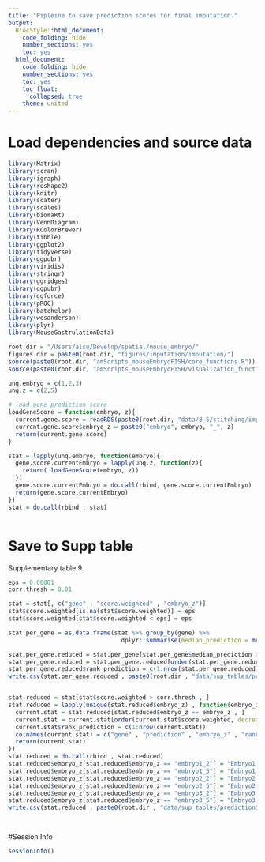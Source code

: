 ```yaml
---
title: "Pipleine to save prediction scores for final imputation."
output:
  BiocStyle::html_document:
    code_folding: hide
    number_sections: yes
    toc: yes  
  html_document:
    code_folding: hide
    number_sections: yes
    toc: yes
    toc_float:
      collapsed: true
    theme: united
---
```


# Load dependencies and source data

```r

library(Matrix)
library(scran)
library(igraph)
library(reshape2)
library(knitr)
library(scater)
library(scales)
library(biomaRt)
library(VennDiagram)
library(RColorBrewer)
library(tibble)
library(ggplot2)
library(tidyverse)
library(ggpubr)
library(viridis)
library(stringr)
library(ggridges)
library(ggpubr)
library(ggforce)
library(pROC)
library(batchelor)
library(wesanderson)
library(plyr)
library(MouseGastrulationData)

root.dir = "/Users/alsu/Develop/spatial/mouse_embryo/"
figures.dir = paste0(root.dir, "figures/imputation/imputation/")
source(paste0(root.dir, "amScripts_mouseEmbryoFISH/core_functions.R"))
source(paste0(root.dir, "amScripts_mouseEmbryoFISH/visualization_functions.R"))

unq.embryo = c(1,2,3)
unq.z = c(2,5)

# load gene prediction score
loadGeneScore = function(embryo, z){
  current.gene.score = readRDS(paste0(root.dir, "data/8_5/stitching/imputation/geneScore/geneScore_imputation_embryo", embryo, "z", z,".rds"))
  current.gene.score$embryo_z = paste0("embryo", embryo, "_", z)
  return(current.gene.score)
}

stat = lapply(unq.embryo, function(embryo){
  gene.score.currentEmbryo = lapply(unq.z, function(z){
    return( loadGeneScore(embryo, z))
  })
  gene.score.currentEmbryo = do.call(rbind, gene.score.currentEmbryo)
  return(gene.score.currentEmbryo)
})  
stat = do.call(rbind , stat)



```

# Save to Supp table

Supplementary table 9.

```r


eps = 0.00001
corr.thresh = 0.01

stat = stat[, c("gene" , "score.weighted" , "embryo_z")]
stat$score.weighted[is.na(stat$score.weighted)] = eps
stat$score.weighted[stat$score.weighted < eps] = eps

stat.per_gene = as.data.frame(stat %>% group_by(gene) %>% 
                                dplyr::summarise(median_prediction = median(score.weighted)))

stat.per_gene.reduced = stat.per_gene[stat.per_gene$median_prediction > corr.thresh , ]
stat.per_gene.reduced = stat.per_gene.reduced[order(stat.per_gene.reduced$median_prediction, decreasing = T), ]
stat.per_gene.reduced$rank_prediction = c(1:nrow(stat.per_gene.reduced))
write.csv(stat.per_gene.reduced , paste0(root.dir , "data/sup_tables/predictionStat_perGene.csv"), row.names = FALSE)


stat.reduced = stat[stat$score.weighted > corr.thresh , ]
stat.reduced = lapply(unique(stat.reduced$embryo_z) , function(embryo_z){
  current.stat = stat.reduced[stat.reduced$embryo_z == embryo_z , ]
  current.stat = current.stat[order(current.stat$score.weighted, decreasing = T), ]
  current.stat$rank_prediction = c(1:nrow(current.stat))
  colnames(current.stat) = c("gene" , "prediction" , "embryo_z" , "rank_prediction")
  return(current.stat)
})
stat.reduced = do.call(rbind , stat.reduced)
stat.reduced$embryo_z[stat.reduced$embryo_z == "embryo1_2"] = "Embryo1.1"
stat.reduced$embryo_z[stat.reduced$embryo_z == "embryo1_5"] = "Embryo1.2"
stat.reduced$embryo_z[stat.reduced$embryo_z == "embryo2_2"] = "Embryo2.1"
stat.reduced$embryo_z[stat.reduced$embryo_z == "embryo2_5"] = "Embryo2.2"
stat.reduced$embryo_z[stat.reduced$embryo_z == "embryo3_2"] = "Embryo3.1"
stat.reduced$embryo_z[stat.reduced$embryo_z == "embryo3_5"] = "Embryo3.2"
write.csv(stat.reduced , paste0(root.dir , "data/sup_tables/predictionStat_perGene_EmbryoZ.csv"), row.names = FALSE)




```


#Session Info

```r
sessionInfo()
```
